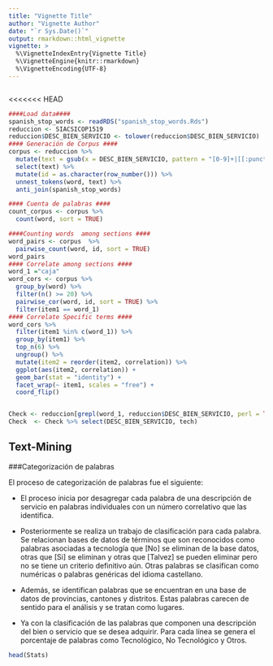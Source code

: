```yaml
---
title: "Vignette Title"
author: "Vignette Author"
date: "`r Sys.Date()`"
output: rmarkdown::html_vignette
vignette: >
  %\VignetteIndexEntry{Vignette Title}
  %\VignetteEngine{knitr::rmarkdown}
  %\VignetteEncoding{UTF-8}
---
```


```r
```

<<<<<<< HEAD
```r
####Load data####
spanish_stop_words <- readRDS("spanish_stop_words.Rds")
reduccion <- SIACSICOP1519
reduccion$DESC_BIEN_SERVICIO <- tolower(reduccion$DESC_BIEN_SERVICIO)
#### Generación de Corpus ####
corpus <- reduccion %>%
  mutate(text = gsub(x = DESC_BIEN_SERVICIO, pattern = "[0-9]+|[[:punct:]]|\\(.*\\)", replacement = "")) %>%
  select(text) %>%
  mutate(id = as.character(row_number())) %>%
  unnest_tokens(word, text) %>%
  anti_join(spanish_stop_words) 

#### Cuenta de palabras ####
count_corpus <- corpus %>%
  count(word, sort = TRUE) 

####Counting words  among sections ####
word_pairs <- corpus  %>%
  pairwise_count(word, id, sort = TRUE)
word_pairs
#### Correlate among sections ####
word_1 ="caja"
word_cors <- corpus %>%
  group_by(word) %>%
  filter(n() >= 20) %>%
  pairwise_cor(word, id, sort = TRUE) %>%
  filter(item1 == word_1)
#### Correlate Specific terms ####
word_cors %>%
  filter(item1 %in% c(word_1)) %>%
  group_by(item1) %>%
  top_n(6) %>%
  ungroup() %>%
  mutate(item2 = reorder(item2, correlation)) %>%
  ggplot(aes(item2, correlation)) +
  geom_bar(stat = "identity") +
  facet_wrap(~ item1, scales = "free") +
  coord_flip()


Check <- reduccion[grepl(word_1, reduccion$DESC_BIEN_SERVICIO, perl = TRUE),] # check words in database
Check  <- Check %>% select(DESC_BIEN_SERVICIO, tech)

```

## Text-Mining

###Categorización de palabras

El proceso de categorización de palabras fue el siguiente:

* El proceso inicia por desagregar cada palabra de una descripción de servicio en palabras individuales con un número correlativo que las identifica.

* Posteriormente se realiza un trabajo de clasificación para cada palabra. Se relacionan bases de datos de términos que son reconocidos como palabras asociadas a tecnología que [No] se eliminan de la base datos, otras que [Si] se eliminan y otras que [Talvez] se pueden eliminar pero no se tiene un criterio definitivo aún. Otras palabras se clasifican como numéricas o palabras genéricas del idioma castellano. 

* Además, se identifican palabras que se encuentran en una base de datos de provincias, cantones y distritos. Estas palabras carecen de sentido para el análisis y se tratan como lugares. 

* Ya con la clasificación de las palabras que componen una descripción del bien o servicio que se desea adquirir. Para cada línea se genera el porcentaje de palabras como Tecnológico, No Tecnológico y Otros.  

```r
head(Stats)   
```


